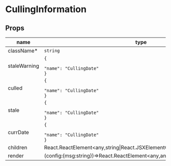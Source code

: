 
# CullingInformation

## Props

|name|type|default|description|
|----|----|-------|-----------|
|className&#42;|`string`|||
|staleWarning|<code>&#123;<br/><span className="default-prop-spacer"></span><span className="default-prop-spacer"></span><span className="default-prop-spacer"></span> "name": "CullingDate"<br />&#125;</code>|`new Date(0)`||
|culled|<code>&#123;<br/><span className="default-prop-spacer"></span><span className="default-prop-spacer"></span><span className="default-prop-spacer"></span> "name": "CullingDate"<br />&#125;</code>|`new Date(0)`||
|stale|<code>&#123;<br/><span className="default-prop-spacer"></span><span className="default-prop-spacer"></span><span className="default-prop-spacer"></span> "name": "CullingDate"<br />&#125;</code>|`new Date(0)`||
|currDate|<code>&#123;<br/><span className="default-prop-spacer"></span><span className="default-prop-spacer"></span><span className="default-prop-spacer"></span> "name": "CullingDate"<br />&#125;</code>|`new Date(0)`||
|children|React.ReactElement&lt;any,string&#124;React.JSXElementConstructor&lt;any&gt;&gt;&#124;undefined|||
|render|(config:&#123;msg:string&#125;)=&gt;React.ReactElement&lt;any,any&gt;&#124;null|||



